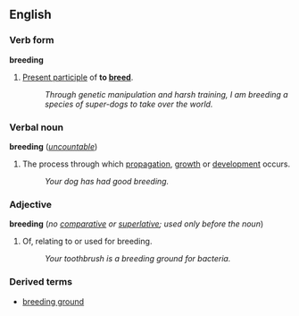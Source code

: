 ==English==
===Verb form===
'''breeding'''

# [[Present participle]] of '''to [[breed]]'''.
#:''Through genetic manipulation and harsh training, I am breeding a species of super-dogs to take over the world.''

===Verbal noun===
'''breeding''' (''[[uncountable]]'')
#The process through which [[propagation]], [[growth]] or [[development]] occurs.
#:''Your dog has had good breeding.''

===Adjective===
'''breeding''' (''no [[comparative]] or [[superlative]]; used only before the noun'')

#Of, relating to or used for breeding.
#:''Your toothbrush is a breeding ground for bacteria.''

===Derived terms===
*[[breeding ground]]